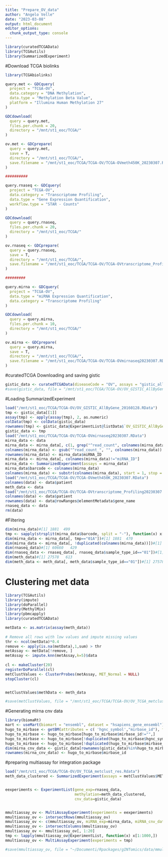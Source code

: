 ```yaml
---
title: "Prepare_OV_data"
author: "Angelo Velle"
date: "2023-03-08"
output: html_document
editor_options: 
  chunk_output_type: console
---
```


```r
library(curatedTCGAData)
library(TCGAutils)
library(SummarizedExperiment)
```

#Download TCGA biolinks
```r
library(TCGAbiolinks)

query.met <- GDCquery(
  project = "TCGA-OV", 
  data.category = "DNA Methylation", 
  data.type = "Methylation Beta Value",
  platform = "Illumina Human Methylation 27"
)

GDCdownload(
  query = query.met, 
  files.per.chunk = 20,
  directory = "/mnt/st1_eoc/TCGA/"
)

ov.met <- GDCprepare(
  query = query.met,
  save = T,
  directory = "/mnt/st1_eoc/TCGA/", 
  save.filename = "/mnt/st1_eoc/TCGA/TCGA-OV/TCGA-OVmeth450K_20230307.RData"
)

##########

query.rnaseq <- GDCquery(
  project = "TCGA-OV", 
  data.category = "Transcriptome Profiling", 
  data.type = "Gene Expression Quantification",
  workflow.type = "STAR - Counts"
)

GDCdownload(
  query = query.rnaseq, 
  files.per.chunk = 20,
  directory = "/mnt/st1_eoc/TCGA/"
)

ov.rnaseq <- GDCprepare(
  query = query.rnaseq,
  save = T,
  directory = "/mnt/st1_eoc/TCGA/", 
  save.filename = "/mnt/st1_eoc/TCGA/TCGA-OV/TCGA-OVtranscriptome_Profiling20230307.RData"
)

#########

query.mirna <- GDCquery(
  project = "TCGA-OV",
  data.type = "miRNA Expression Quantification",
  data.category = "Transcriptome Profiling"
)

GDCdownload(
  query = query.mirna,
  files.per.chunk = 10,
  directory = "/mnt/st1_eoc/TCGA/"
)

ov.mirna <- GDCprepare(
  query = query.mirna,
  save = T,
  directory = "/mnt/st1_eoc/TCGA/", 
  save.filename = "/mnt/st1_eoc/TCGA/TCGA-OV/TCGA-OVmirnaseq20230307.RData"
)
```

#curatedTCGA Downloading and saving gistic
```r

gistic_data <- curatedTCGAData(diseaseCode = "OV", assays = "gistic_allbygene", version = "2.0.1", dry.run = F)
#save(gistic_data, file = "/mnt/st1_eoc/TCGA/TCGA-OV/OV_GISTIC_AllByGene_20160128.RData")


```

#Loading SummarizedExperiment
```r
load("/mnt/st1_eoc/TCGA/TCGA-OV/OV_GISTIC_AllByGene_20160128.RData")
tmp <- gistic_data[[1]]
assay(tmp) <- apply(assay(tmp), 2, as.numeric)
colData(tmp) <- colData(gistic_data)
rownames(tmp) <- gistic_data@ExperimentList@listData$`OV_GISTIC_AllByGene-20160128`@elementMetadata@listData$Gene.Symbol
gistic_data <- tmp
load("/mnt/st1_eoc/TCGA/TCGA-OV/TCGA-OVmirnaseq20230307.RData")
mirna_data <- data
mirna_data <- mirna_data[, c(1, grep("^read_count", colnames(mirna_data)))]
colnames(mirna_data) <- gsub("^read_count_", "", colnames(mirna_data))
rownames(mirna_data) <- mirna_data$miRNA_ID
mirna_data <- mirna_data[, colnames(mirna_data)!="miRNA_ID"]
mirna_data <- SummarizedExperiment(assays = mirna_data)
mirna_data$barcode <- colnames(mirna_data)
colnames(mirna_data) <- substr(colnames(mirna_data), start = 1, stop = 12)
load("/mnt/st1_eoc/TCGA/TCGA-OV/TCGA-OVmeth450K_20230307.RData")
colnames(data) <- data$patient
meth_data <- data
load("/mnt/st1_eoc/TCGA/TCGA-OV/TCGA-OVtranscriptome_Profiling20230307.RData")
colnames(data) <- data$patient
rownames(data) <- data@rowRanges@elementMetadata$gene_name
rnaseq_data <- data
rm(data)
```

#Filtering
```r
dim(mirna_data)#[1] 1881  499
tmp <- sapply(strsplit(mirna_data$barcode, split = "-"), function(x) x[4])
dim(mirna_data <- mirna_data[, tmp=="01A"])#[1] 1881  470
dim(mirna_data <- mirna_data[, !duplicated(colnames(mirna_data))])#[1] 1881  469
dim(rnaseq_data)#[1] 60660   429
dim(rnaseq_data <- rnaseq_data[, rnaseq_data$sample_type_id=="01"])#[1] 60660   421
dim(meth_data)#[1] 27578   613
dim(meth_data <- meth_data[, meth_data$sample_type_id=="01"])#[1] 27578   582


```



# Clustering met data
```r
library(TCGAutils)
library(impute)
library(doParallel)
library(MethylMix)
library(pbmcapply)
library(curatedTCGAData)

metData <- as.matrix(assay(meth_data))
  
# Remove all rows with low values and impute missing values
thr <- ncol(metData)*0.4
remove <- apply(is.na(metData),1,sum) > thr
metAssay <- metData[!remove, ]
metAssay <- impute.knn(metAssay,k=5)$data
  
cl <- makeCluster(20)
registerDoParallel(cl)
metClustValues <- ClusterProbes(metAssay, MET_Normal = NULL)
stopCluster(cl)


metClustValues$methData <- meth_data

#save(metClustValues, file = "/mnt/st1_eoc/TCGA/TCGA-OV/OV_TCGA_metclust_res.Rdata")
```

#Generating mirna cnv data
```r
library(biomaRt)
mart <- useMart(biomart = "ensembl", dataset = "hsapiens_gene_ensembl")
hugo_to_mirbase <- getBM(attributes = c( 'hgnc_symbol',"mirbase_id"), filters = "hgnc_symbol", values = rownames(gistic_data), mart = mart)
hugo_to_mirbase <- hugo_to_mirbase[hugo_to_mirbase$mirbase_id!="",]
hugo_to_mirbase <- hugo_to_mirbase[!duplicated(hugo_to_mirbase$hgnc_symbol),]
hugo_to_mirbase <- hugo_to_mirbase[!duplicated(hugo_to_mirbase$mirbase_id),]
dim(mirna_cnv_data <- gistic_data[rownames(gistic_data)%in%hugo_to_mirbase$hgnc_symbol,])#[1] 1202  573
rownames(mirna_cnv_data) <- hugo_to_mirbase$mirbase_id


```


#preparing multiassay for integration package
```r
load("/mnt/st1_eoc/TCGA/TCGA-OV/OV_TCGA_metclust_res.Rdata")
meth_data_clustered <- SummarizedExperiment(assays = metClustValues$MET_Cancer_Clustered, colData = colData(meth_data)[ colnames(metClustValues$MET_Cancer_Clustered),])


eexperiments <- ExperimentList(gene_exp=rnaseq_data,
                               methylation=meth_data_clustered,
                               cnv_data=gistic_data)


mmultiassay_ov <- MultiAssayExperiment(experiments = eexperiments)
mmultiassay_ov <- intersectRows(mmultiassay_ov)
mmultiassay_ov <- c(mmultiassay_ov, miRNA_exp=mirna_data, miRNA_cnv_data=mirna_cnv_data)
mmultiassay_ov <- intersectColumns(mmultiassay_ov)
mmultiassay_ov <- mmultiassay_ov[, 1:20]
tmp <- lapply(mmultiassay_ov@ExperimentList, function(x) x[1:1000,])
mmultiassay_ov <- MultiAssayExperiment(experiments = tmp)

#save(mmultiassay_ov, file = "~/Documenti/Rpackages/gINTomics/data/mmultiassay_ov.rda", compress = "xz")


```
